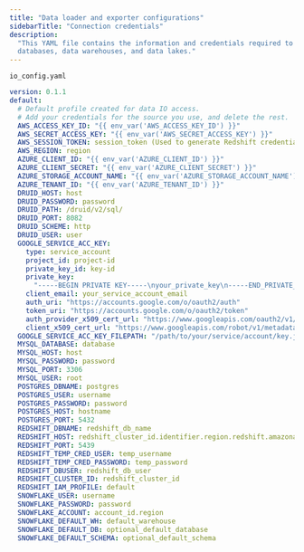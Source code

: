 ```yaml
---
title: "Data loader and exporter configurations"
sidebarTitle: "Connection credentials"
description:
  "This YAML file contains the information and credentials required to access
  databases, data warehouses, and data lakes."
---
```


`io_config.yaml`

```yaml
version: 0.1.1
default:
  # Default profile created for data IO access.
  # Add your credentials for the source you use, and delete the rest.
  AWS_ACCESS_KEY_ID: "{{ env_var('AWS_ACCESS_KEY_ID') }}"
  AWS_SECRET_ACCESS_KEY: "{{ env_var('AWS_SECRET_ACCESS_KEY') }}"
  AWS_SESSION_TOKEN: session_token (Used to generate Redshift credentials)
  AWS_REGION: region
  AZURE_CLIENT_ID: "{{ env_var('AZURE_CLIENT_ID') }}"
  AZURE_CLIENT_SECRET: "{{ env_var('AZURE_CLIENT_SECRET') }}"
  AZURE_STORAGE_ACCOUNT_NAME: "{{ env_var('AZURE_STORAGE_ACCOUNT_NAME') }}"
  AZURE_TENANT_ID: "{{ env_var('AZURE_TENANT_ID') }}"
  DRUID_HOST: host
  DRUID_PASSWORD: password
  DRUID_PATH: /druid/v2/sql/
  DRUID_PORT: 8082
  DRUID_SCHEME: http
  DRUID_USER: user
  GOOGLE_SERVICE_ACC_KEY:
    type: service_account
    project_id: project-id
    private_key_id: key-id
    private_key:
      "-----BEGIN PRIVATE KEY-----\nyour_private_key\n-----END_PRIVATE_KEY"
    client_email: your_service_account_email
    auth_uri: "https://accounts.google.com/o/oauth2/auth"
    token_uri: "https://accounts.google.com/o/oauth2/token"
    auth_provider_x509_cert_url: "https://www.googleapis.com/oauth2/v1/certs"
    client_x509_cert_url: "https://www.googleapis.com/robot/v1/metadata/x509/your_service_account_email"
  GOOGLE_SERVICE_ACC_KEY_FILEPATH: "/path/to/your/service/account/key.json"
  MYSQL_DATABASE: database
  MYSQL_HOST: host
  MYSQL_PASSWORD: password
  MYSQL_PORT: 3306
  MYSQL_USER: root
  POSTGRES_DBNAME: postgres
  POSTGRES_USER: username
  POSTGRES_PASSWORD: password
  POSTGRES_HOST: hostname
  POSTGRES_PORT: 5432
  REDSHIFT_DBNAME: redshift_db_name
  REDSHIFT_HOST: redshift_cluster_id.identifier.region.redshift.amazonaws.com
  REDSHIFT_PORT: 5439
  REDSHIFT_TEMP_CRED_USER: temp_username
  REDSHIFT_TEMP_CRED_PASSWORD: temp_password
  REDSHIFT_DBUSER: redshift_db_user
  REDSHIFT_CLUSTER_ID: redshift_cluster_id
  REDSHIFT_IAM_PROFILE: default
  SNOWFLAKE_USER: username
  SNOWFLAKE_PASSWORD: password
  SNOWFLAKE_ACCOUNT: account_id.region
  SNOWFLAKE_DEFAULT_WH: default_warehouse
  SNOWFLAKE_DEFAULT_DB: optional_default_database
  SNOWFLAKE_DEFAULT_SCHEMA: optional_default_schema
```
